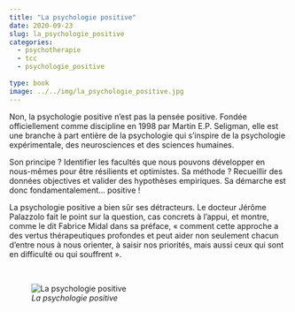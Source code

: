 ```yaml
---
title: "La psychologie positive"
date: 2020-09-23
slug: la_psychologie_positive
categories:
  - psychotherapie
  - tcc
  - psychologie_positive
  
type: book
image: ../../img/la_psychologie_positive.jpg
---
```


Non, la psychologie positive n’est pas la pensée positive.
Fondée officiellement comme discipline en 1998 par Martin E.P. Seligman, elle est une branche à part entière de la psychologie qui s’inspire de la psychologie expérimentale, des neurosciences et des sciences humaines.

Son principe ?
Identifier les facultés que nous pouvons développer en nous-mêmes pour être résilients et optimistes.
Sa méthode ?
Recueillir des données objectives et valider des hypothèses empiriques.
Sa démarche est donc fondamentalement… positive !

La psychologie positive a bien sûr ses détracteurs.
Le docteur Jérôme Palazzolo fait le point sur la question, cas concrets à l’appui, et montre, comme le dit Fabrice Midal dans sa préface, « comment cette approche a des vertus thérapeutiques profondes et peut aider non seulement chacun d’entre nous à nous orienter, à saisir nos priorités, mais aussi ceux qui sont en difficulté ou qui souffrent ». 

<br>

![_La psychologie positive_](../../img/la_psychologie_positive.jpg)
